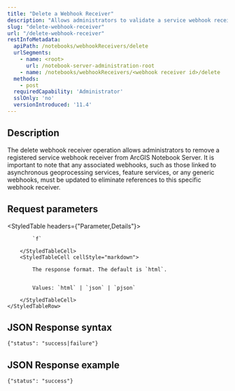 ```yaml
---
title: "Delete a Webhook Receiver"
description: "Allows administrators to validate a service webhook receiver."
slug: "delete-webhook-receiver"
url: "/delete-webhook-receiver"
restInfoMetadata:
  apiPath: /notebooks/webhookReceivers/delete
  urlSegments:
    - name: <root>
      url: /notebook-server-administration-root
    - name: /notebooks/webhookReceivers/<webhook receiver id>/delete
  methods:
    - post
  requiredCapability: 'Administrator'  
  sslOnly: 'no'
  versionIntroduced: '11.4'
---
```


## Description

The delete webhook receiver operation allows administrators to remove a registered service webhook receiver from ArcGIS Notebook Server. It is important to note that any associated webhooks, such as those linked to asynchronous geoprocessing services, feature services, or any generic webhooks, must be updated to eliminate references to this specific webhook receiver.
## Request parameters

<StyledTable headers={"Parameter,Details"}>
    <StyledTableRow>
        <StyledTableCell cellStyle="markdown">

            `f`

        </StyledTableCell>
        <StyledTableCell cellStyle="markdown">

            The response format. The default is `html`.


            Values: `html` | `json` | `pjson`

        </StyledTableCell>
    </StyledTableRow>
</StyledTable>

## JSON Response syntax

```other
{"status": "success|failure"}
```

## JSON Response example

```other
{"status": "success"}
```
